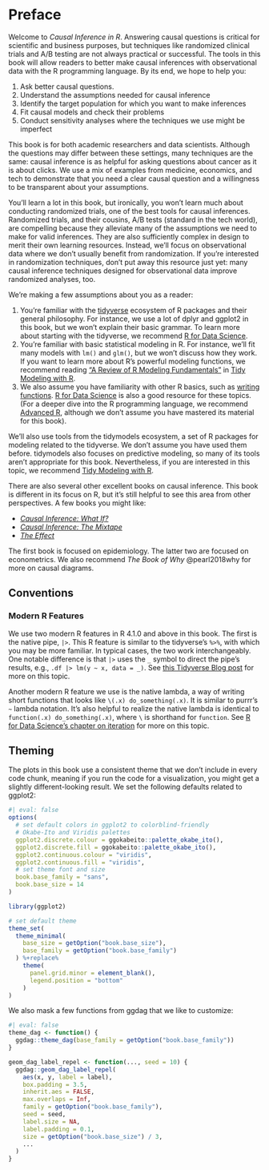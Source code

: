 # Preface {.unnumbered}

Welcome to *Causal Inference in R*.
Answering causal questions is critical for scientific and business purposes, but techniques like randomized clinical trials and A/B testing are not always practical or successful.
The tools in this book will allow readers to better make causal inferences with observational data with the R programming language.
By its end, we hope to help you:

1.  Ask better causal questions.
2.  Understand the assumptions needed for causal inference
3.  Identify the target population for which you want to make inferences
4.  Fit causal models and check their problems
5.  Conduct sensitivity analyses where the techniques we use might be imperfect

This book is for both academic researchers and data scientists.
Although the questions may differ between these settings, many techniques are the same: causal inference is as helpful for asking questions about cancer as it is about clicks.
We use a mix of examples from medicine, economics, and tech to demonstrate that you need a clear causal question and a willingness to be transparent about your assumptions.

You'll learn a lot in this book, but ironically, you won't learn much about conducting randomized trials, one of the best tools for causal inferences.
Randomized trials, and their cousins, A/B tests (standard in the tech world), are compelling because they alleviate many of the assumptions we need to make for valid inferences.
They are also sufficiently complex in design to merit their own learning resources.
Instead, we'll focus on observational data where we don't usually benefit from randomization.
If you're interested in randomization techniques, don't put away this resource just yet: many causal inference techniques designed for observational data improve randomized analyses, too.

We're making a few assumptions about you as a reader:

1.  You're familiar with the [tidyverse](https://www.tidyverse.org/) ecosystem of R packages and their general philosophy. For instance, we use a lot of dplyr and ggplot2 in this book, but we won't explain their basic grammar. To learn more about starting with the tidyverse, we recommend [R for Data Science](https://r4ds.hadley.nz/).
2.  You're familiar with basic statistical modeling in R. For instance, we'll fit many models with `lm()` and `glm()`, but we won't discuss how they work. If you want to learn more about R's powerful modeling functions, we recommend reading ["A Review of R Modeling Fundamentals"](https://www.tmwr.org/base-r.html) in [Tidy Modeling with R](https://www.tmwr.org).
3.  We also assume you have familiarity with other R basics, such as [writing functions](https://r4ds.hadley.nz/functions.html). [R for Data Science](https://r4ds.hadley.nz/) is also a good resource for these topics. (For a deeper dive into the R programming language, we recommend [Advanced R](https://adv-r.hadley.nz/index.html), although we don't assume you have mastered its material for this book).

We'll also use tools from the tidymodels ecosystem, a set of R packages for modeling related to the tidyverse.
We don't assume you have used them before.
tidymodels also focuses on predictive modeling, so many of its tools aren't appropriate for this book.
Nevertheless, if you are interested in this topic, we recommend [Tidy Modeling with R](https://www.tmwr.org).

There are also several other excellent books on causal inference.
This book is different in its focus on R, but it's still helpful to see this area from other perspectives.
A few books you might like:

-   [*Causal Inference: What If?*](https://www.hsph.harvard.edu/miguel-hernan/causal-inference-book/)
-   [*Causal Inference: The Mixtape*](https://mixtape.scunning.com/)
-   [*The Effect*](https://theeffectbook.net/)

The first book is focused on epidemiology.
The latter two are focused on econometrics.
We also recommend *The Book of Why* @pearl2018why for more on causal diagrams.

## Conventions

### Modern R Features

We use two modern R features in R 4.1.0 and above in this book.
The first is the native pipe, `|>`.
This R feature is similar to the tidyverse's `%>%`, with which you may be more familiar.
In typical cases, the two work interchangeably.
One notable difference is that `|>` uses the `_` symbol to direct the pipe's results, e.g., `.df |> lm(y ~ x, data = _)`.
See [this Tidyverse Blog post](https://www.tidyverse.org/blog/2023/04/base-vs-magrittr-pipe/) for more on this topic.

Another modern R feature we use is the native lambda, a way of writing short functions that looks like `\(.x) do_something(.x)`.
It is similar to purrr's `~` lambda notation.
It's also helpful to realize the native lambda is identical to `function(.x) do_something(.x)`, where `\` is shorthand for `function`.
See [R for Data Science's chapter on iteration](https://r4ds.hadley.nz/iteration.html) for more on this topic.

## Theming

The plots in this book use a consistent theme that we don't include in every code chunk, meaning if you run the code for a visualization, you might get a slightly different-looking result.
We set the following defaults related to ggplot2:

<!-- TODO: make sure these are up to date -->

```r
#| eval: false
options(
  # set default colors in ggplot2 to colorblind-friendly
  # Okabe-Ito and Viridis palettes
  ggplot2.discrete.colour = ggokabeito::palette_okabe_ito(),
  ggplot2.discrete.fill = ggokabeito::palette_okabe_ito(),
  ggplot2.continuous.colour = "viridis",
  ggplot2.continuous.fill = "viridis",
  # set theme font and size
  book.base_family = "sans",
  book.base_size = 14
)

library(ggplot2)

# set default theme
theme_set(
  theme_minimal(
    base_size = getOption("book.base_size"),
    base_family = getOption("book.base_family")
  ) %+replace%
    theme(
      panel.grid.minor = element_blank(),
      legend.position = "bottom"
    )
)
```

We also mask a few functions from ggdag that we like to customize:

```r
#| eval: false
theme_dag <- function() {
  ggdag::theme_dag(base_family = getOption("book.base_family"))
}

geom_dag_label_repel <- function(..., seed = 10) {
  ggdag::geom_dag_label_repel(
    aes(x, y, label = label),
    box.padding = 3.5,
    inherit.aes = FALSE,
    max.overlaps = Inf,
    family = getOption("book.base_family"),
    seed = seed,
    label.size = NA,
    label.padding = 0.1,
    size = getOption("book.base_size") / 3,
    ...
  )
}
```
